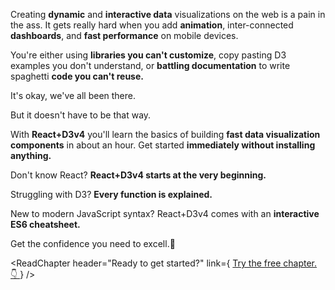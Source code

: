 
Creating **dynamic** and **interactive data** visualizations on the web is a
pain in the ass. It gets really hard when you add **animation**, inter-connected
**dashboards**, and **fast performance** on mobile devices.

You're either using **libraries you can't customize**, copy pasting D3 examples
you don't understand, or **battling documentation** to write spaghetti **code
you can't reuse.**

It's okay, we've all been there.

But it doesn't have to be that way.

With **React+D3v4** you'll learn the basics of building **fast data
visualization components** in about an hour. Get started **immediately without
installing anything.**

Don't know React? **React+D3v4 starts at the very beginning.**

Struggling with D3? **Every function is explained.**

New to modern JavaScript syntax? React+D3v4 comes with an **interactive ES6
cheatsheet.**

Get the confidence you need to excell.💪

<ReadChapter
  header="Ready to get started?"
  link={
    <a href="#Signup">
      Try the free chapter.
      <span role="img" aria-label="so cool">
        👇
      </span>
    </a>
  }
/>

